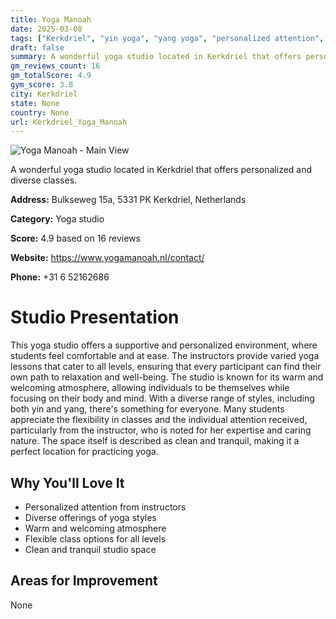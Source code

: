 ```yaml
---
title: Yoga Manoah
date: 2025-03-08
tags: ["Kerkdriel", "yin yoga", "yang yoga", "personalized attention", "welcoming atmosphere", "Kerkdriel"]  
draft: false
summary: A wonderful yoga studio located in Kerkdriel that offers personalized and diverse classes.
gm_reviews_count: 16
gm_totalScore: 4.9
gym_score: 3.8
city: Kerkdriel
state: None
country: None
url: Kerkdriel_Yoga_Manoah
---
```


<div className="aspect-[16/9] relative my-8">
  <img 
    src="https://streetviewpixels-pa.googleapis.com/v1/thumbnail?panoid=zxV3my_VHwBufWexg-cR7A&cb_client=search.gws-prod.gps&w=408&h=240&yaw=325.21097&pitch=0&thumbfov=100"
    alt="Yoga Manoah - Main View"
    className="object-cover absolute inset-0 w-full h-full rounded-lg"
  />
</div>

A wonderful yoga studio located in Kerkdriel that offers personalized and diverse classes.

**Address:** Bulkseweg 15a, 5331 PK Kerkdriel, Netherlands

**Category:** Yoga studio

**Score:** 4.9 based on 16 reviews

**Website:** https://www.yogamanoah.nl/contact/

**Phone:** +31 6 52162686

# Studio Presentation

This yoga studio offers a supportive and personalized environment, where students feel comfortable and at ease. The instructors provide varied yoga lessons that cater to all levels, ensuring that every participant can find their own path to relaxation and well-being. The studio is known for its warm and welcoming atmosphere, allowing individuals to be themselves while focusing on their body and mind. With a diverse range of styles, including both yin and yang, there's something for everyone. Many students appreciate the flexibility in classes and the individual attention received, particularly from the instructor, who is noted for her expertise and caring nature. The space itself is described as clean and tranquil, making it a perfect location for practicing yoga.

## Why You'll Love It

- Personalized attention from instructors
- Diverse offerings of yoga styles
- Warm and welcoming atmosphere
- Flexible class options for all levels
- Clean and tranquil studio space

## Areas for Improvement

None

<div className="grid grid-cols-1 xl:grid-cols-2 gap-4 my-8">

</div>